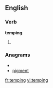 ==English==
===Verb===
'''temping'''
# {{present participle of|[[temp]]}}

===Anagrams===
* {{alphagram|egimnpt}}
* [[pigment#English|pigment]]

[[fr:temping]]
[[vi:temping]]